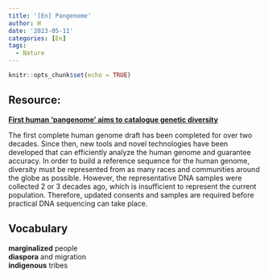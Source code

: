 ```yaml
---
title: '[En] Pangenome'
author: H
date: '2023-05-11'
categories: [En]
tags:
  - Nature
---
```


```r
knitr::opts_chunk$set(echo = TRUE)
```

## Resource:

[**First human ‘pangenome’ aims to catalogue genetic diversity**](https://www.nature.com/articles/d41586-023-01576-y)


The first complete human genome draft has been completed for over two decades. Since then, new tools and novel technologies have been developed that can efficiently analyze the human genome and guarantee accuracy. In order to build a reference sequence for the human genome, diversity must be represented from as many races and communities around the globe as possible. However, the representative DNA samples were collected 2 or 3 decades ago, which is insufficient to represent the current population. Therefore, updated consents and samples are required before practical DNA sequencing can take place.




## Vocabulary 

**marginalized** people <br>
**diaspora** and migration <br>
**indigenous** tribes <br>



